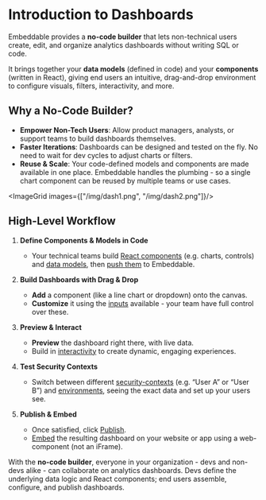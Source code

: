 # Introduction to Dashboards

Embeddable provides a **no-code builder** that lets non-technical users create, edit, and organize analytics dashboards without writing SQL or code. 

It brings together your **data models** (defined in code) and your **components** (written in React), giving end users an intuitive, drag-and-drop environment to configure visuals, filters, interactivity, and more.

## Why a No-Code Builder?

- **Empower Non-Tech Users**: Allow product managers, analysts, or support teams to build dashboards themselves.  
- **Faster Iterations**: Dashboards can be designed and tested on the fly. No need to wait for dev cycles to adjust charts or filters.  
- **Reuse & Scale**: Your code-defined models and components are made available in one place. Embeddable handles the plumbing - so a single chart component can be reused by multiple teams or use cases.

<ImageGrid images={["/img/dash1.png", "/img/dash2.png"]}/>

## High-Level Workflow

1. **Define Components & Models in Code**  
   - Your technical teams build [React components](/development/defining-components) (e.g. charts, controls) and [data models](/data-modeling/introduction), then [push them](/development/pushing-code) to Embeddable.  

2. **Build Dashboards with Drag & Drop**  
   - **Add** a component (like a line chart or dropdown) onto the canvas.  
   - **Customize** it using the [inputs](/development/defining-components#configure-in-embts) available - your team have full control over these.

4. **Preview & Interact**  
   - **Preview** the dashboard right there, with live data. 
   - Build in [interactivity](/dashboards/interactivity) to create dynamic, engaging experiences.   

5. **Test Security Contexts**  
   - Switch between different [security-contexts](/data-modeling/row-level-security#testing-security-contexts-in-embeddable) (e.g. “User A” or “User B”) and [environments](/data/environments), seeing the exact data and set up your users see. 

6. **Publish & Embed**  
   - Once satisfied, click [Publish](/dashboards/publishing). 
   - [Embed](/deployment/embedding) the resulting dashboard on your website or app using a web-component (not an iFrame).

With the **no-code builder**, everyone in your organization - devs and non-devs alike - can collaborate on analytics dashboards. Devs define the underlying data logic and React components; end users assemble, configure, and publish dashboards. 